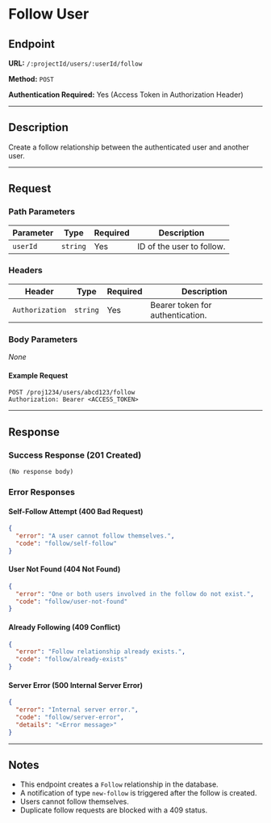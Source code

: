 # Follow User

## Endpoint

**URL:** `/:projectId/users/:userId/follow`

**Method:** `POST`

**Authentication Required:** Yes (Access Token in Authorization Header)

---

## Description

Create a follow relationship between the authenticated user and another user.

---

## Request

### Path Parameters

| Parameter | Type     | Required | Description               |
| --------- | -------- | -------- | ------------------------- |
| `userId`  | `string` | Yes      | ID of the user to follow. |

### Headers

| Header          | Type     | Required | Description                      |
| --------------- | -------- | -------- | -------------------------------- |
| `Authorization` | `string` | Yes      | Bearer token for authentication. |

### Body Parameters

_None_

#### Example Request

```http
POST /proj1234/users/abcd123/follow
Authorization: Bearer <ACCESS_TOKEN>
```

---

## Response

### Success Response (201 Created)

```
(No response body)
```

### Error Responses

#### Self-Follow Attempt (400 Bad Request)

```json
{
  "error": "A user cannot follow themselves.",
  "code": "follow/self-follow"
}
```

#### User Not Found (404 Not Found)

```json
{
  "error": "One or both users involved in the follow do not exist.",
  "code": "follow/user-not-found"
}
```

#### Already Following (409 Conflict)

```json
{
  "error": "Follow relationship already exists.",
  "code": "follow/already-exists"
}
```

#### Server Error (500 Internal Server Error)

```json
{
  "error": "Internal server error.",
  "code": "follow/server-error",
  "details": "<Error message>"
}
```

---

## Notes

- This endpoint creates a `Follow` relationship in the database.
- A notification of type `new-follow` is triggered after the follow is created.
- Users cannot follow themselves.
- Duplicate follow requests are blocked with a 409 status.
